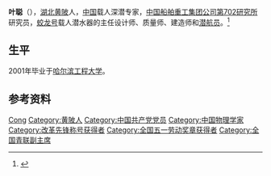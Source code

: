 '''叶聪'''（{{bd|1979年|11月7日|||Y叶}}），[[湖北|湖北]][[黄陂区|黄陂]]人，[[中华人民共和国|中国]]载人深潜专家，[[中国船舶重工集团公司|中国船舶重工集团公司]][[中国船舶科学研究中心|第702研究所]]研究员，[[蛟龙号|蛟龙号]]载人潜水器的主任设计师、质量师、建造师和[[潜航员|潜航员]]。<ref>{{Cite web|title=世界级"蛟龙号"设计师兼潜航员—叶聪|url=http://scitech.people.com.cn/GB/12887273.html|accessdate=2019-12-22|work=科技--人民网|archive-date=2019-12-22|archive-url=https://web.archive.org/web/20191222021834/http://scitech.people.com.cn/GB/12887273.html|dead-url=no}}</ref>

== 生平 ==
2001年毕业于[[哈尔滨工程大学|哈尔滨工程大学]]。

== 参考资料 ==
{{reflist}}

{{Navboxes 
| title  = 叶聪在[[中华全国青年联合会|中华全国青年联合会]]的职务
| list1  =
{{中华全国青年联合会第十二届委员会}}
{{中华全国青年联合会第十三届委员会}}
}}

{{Authority control}}
{{DEFAULTSORT:Ye叶}}
[[Category:葉姓|Cong]]
[[Category:黄陂人|Category:黄陂人]]
[[Category:中国共产党党员|Category:中国共产党党员]]
[[Category:中国物理学家|Category:中国物理学家]]
[[Category:改革先锋称号获得者|Category:改革先锋称号获得者]]
[[Category:全国五一劳动奖章获得者|Category:全国五一劳动奖章获得者]]
[[Category:全国青联副主席|Category:全国青联副主席]]